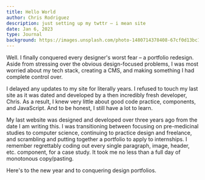 ```yaml
---
title: Hello World
author: Chris Rodriguez
description: just setting up my twttr – i mean site
date: Jan 6, 2023
type: Journal
background: https://images.unsplash.com/photo-1480714378408-67cf0d13bc1b
---
```


Well. I finally conquered every designer's worst fear – a portfolio redesign. Aside from stressing over the obvious design-focused problems, I was most worried about my tech stack, creating a CMS, and making something I had complete control over.

I delayed any updates to my site for literally years. I refused to touch my last site as it was dated and developed by a then incredibly fresh developer, Chris. As a result, I knew very little about good code practice, components, and JavaScript. And to be honest, I still have a lot to learn.

My last website was designed and developed over three years ago from the date I am writing this. I was transitioning between focusing on pre-medicinal studies to computer science, continuing to practice design and freelance, and scrambling and putting together a portfolio to apply to internships. I remember regrettably coding out every single paragraph, image, header, etc. component, for a case study. It took me no less than a full day of monotonous copy/pasting.

Here's to the new year and to conquering design portfolios.
